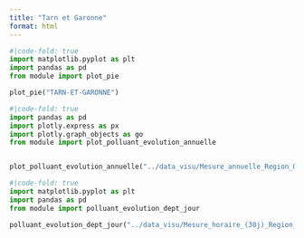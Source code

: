 ```yaml
---
title: "Tarn et Garonne"
format: html
---
```


```python
#|code-fold: true
import matplotlib.pyplot as plt
import pandas as pd
from module import plot_pie

plot_pie("TARN-ET-GARONNE")
```


```python
#|code-fold: true
import pandas as pd
import plotly.express as px
import plotly.graph_objects as go
from module import plot_polluant_evolution_annuelle


plot_polluant_evolution_annuelle("../data_visu/Mesure_annuelle_Region_Occitanie_Polluants_Principaux.csv","TARN-ET-GARONNE",['NO2', 'PM2.5', 'PM10', 'O3'])
```


```python
#|code-fold: true
import matplotlib.pyplot as plt
import pandas as pd
from module import polluant_evolution_dept_jour

polluant_evolution_dept_jour("../data_visu/Mesure_horaire_(30j)_Region_Occitanie_Polluants_Reglementaires.csv",['NO2', 'PM2.5', 'PM10', 'O3'],"TARN-ET-GARONNE")
```